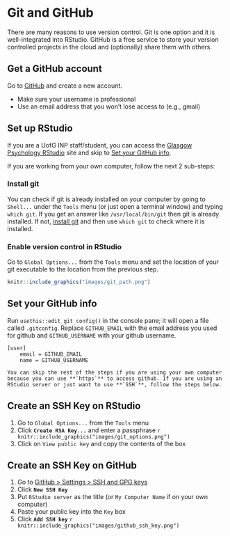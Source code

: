 # Git and GitHub {#setup-git}

There are many reasons to use version control. Git is one option and it is well-integrated into RStudio. GitHub is a free service to store your version controlled projects in the cloud and (optionally) share them with others.

## Get a GitHub account

Go to [GitHub](https://github.com/) and create a new account.

+ Make sure your username is professional
+ Use an email address that you won't lose access to (e.g., gmail)

## Set up RStudio

If you are a UofG INP staff/student, you can access the [Glasgow Psychology RStudio](http://rstudio1.psy.gla.ac.uk) site and skip to [Set your GitHub info](#github-info).

If you are working from your own computer, follow the next 2 sub-steps:

### Install git

You can check if git is already installed on your computer by going to `Shell...` under the `Tools` menu (or just open a terminal window) and typing `which git`. If you get an answer like `/usr/local/bin/git` then git is already installed. If not, [install git](https://gist.github.com/derhuerst/1b15ff4652a867391f03) and then use `which git` to check where it is installed.

### Enable version control in RStudio

Go to `Global Options...` from the `Tools` menu and set the location of your git executable to the location from the previous step.

```r
knitr::include_graphics("images/git_path.png")
```

## Set your GitHub info {#github-info}

Run `usethis::edit_git_config()` in the console pane; it will open a file called `.gitconfig`. Replace `GITHUB_EMAIL` with the email address you used for github and `GITHUB_USERNAME` with your github username.

```
[user]
	email = GITHUB_EMAIL
	name = GITHUB_USERNAME
```

```block
You can skip the rest of the steps if you are using your own computer because you can use **`https`** to access github. If you are using an RStudio server or just want to use **`SSH`**, follow the steps below.
```

## Create an SSH Key on RStudio

1.  Go to `Global Options...` from the `Tools` menu
2. Click **`Create RSA Key...`** and enter a passphrase
    ```r
    knitr::include_graphics("images/git_options.png")
    ```
3. Click on `View public key` and copy the contents of the box

## Create an SSH Key on GitHub

1. Go to [GitHub > Settings > SSH and GPG keys](https://github.com/settings/keys) 
2. Click **`New SSH Key`**
3. Put `RStudio server` as the title (or `My Computer Name` if on your own computer)
4. Paste your public key into the `Key` box
5. Click **`Add SSH key`**
    ```r
    knitr::include_graphics("images/github_ssh_key.png")
    ```
   